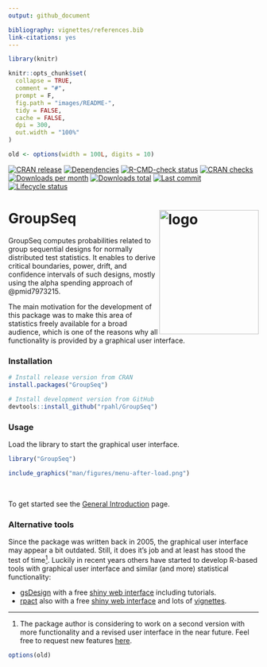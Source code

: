 ```yaml
---
output: github_document

bibliography: vignettes/references.bib
link-citations: yes
---
```


<!-- README.md is generated from README.Rmd. Please edit that file -->

```r
library(knitr)

knitr::opts_chunk$set(
  collapse = TRUE,
  comment = "#",
  prompt = F,
  fig.path = "images/README-",
  tidy = FALSE,
  cache = FALSE,
  dpi = 300,
  out.width = "100%"
)

old <- options(width = 100L, digits = 10)
```


<!-- badges: start -->
[![CRAN release](https://www.r-pkg.org/badges/version/GroupSeq)](https://cran.r-project.org/package=GroupSeq)
[![Dependencies](https://tinyverse.netlify.app/badge/GroupSeq)](https://CRAN.R-project.org/package=GroupSeq)
[![R-CMD-check status](https://github.com/rpahl/GroupSeq/workflows/R-CMD-check/badge.svg)](https://github.com/rpahl/GroupSeq/actions)
[![CRAN checks](https://badges.cranchecks.info/summary/GroupSeq.svg)](https://cran.r-project.org/web/checks/check_results_container.html)
[![Downloads per month](https://cranlogs.r-pkg.org/badges/last-month/GroupSeq)](https://cran.r-project.org/package=GroupSeq)
[![Downloads total](https://cranlogs.r-pkg.org/badges/grand-total/GroupSeq)](https://cran.r-project.org/package=GroupSeq)
[![Last commit](https://img.shields.io/github/last-commit/rpahl/GroupSeq.svg)](https://github.com/rpahl/GroupSeq/commits/master)
[![Lifecycle status](https://img.shields.io/badge/lifecycle-stable-brightgreen.svg)](https://lifecycle.r-lib.org/articles/stages.html#stable)
<!-- badges: end -->

# GroupSeq <img src="man/figures/logo3D.png" alt="logo" align="right" width="200" height="250"/>

GroupSeq computes probabilities related to group sequential designs for normally
distributed test statistics. It enables to derive critical boundaries, power,
drift, and confidence intervals of such designs, mostly using the
alpha spending approach of @pmid7973215.

The main motivation for the development of this package was to make this area
of statistics freely available for a broad audience, which is one of the
reasons why all functionality is provided by a graphical user interface.


### Installation

```r
# Install release version from CRAN
install.packages("GroupSeq")

# Install development version from GitHub
devtools::install_github("rpahl/GroupSeq")
```


### Usage

Load the library to start the graphical user interface.
```r
library("GroupSeq")
```

```r
include_graphics("man/figures/menu-after-load.png")
```

<br>

To get started see the
[General Introduction](https://rpahl.github.io/GroupSeq/articles/GroupSeq.html)
page.


### Alternative tools

Since the package was written back in 2005, the
graphical user interface may appear a bit outdated. Still, it does it's job and
at least has stood the test of time[$^1$](#refs).
Luckily in recent years others have started to
develop R-based tools with graphical user interface and similar (and more)
statistical functionality:

* [gsDesign](https://CRAN.R-project.org/package=gsDesign) with a free
    [shiny web interface](https://gsdesign.shinyapps.io/prod/) including tutorials.
* [rpact](https://CRAN.R-project.org/package=rpact) also with a free
    [shiny web interface](https://rpact.shinyapps.io/public) and lots of
    [vignettes](https://www.rpact.com/vignettes).



---

1. The package author is considering to
work on a second version with more functionality and a revised user interface
in the near future. Feel free to request new features
[here](https://github.com/rpahl/GroupSeq/issues).


```r
options(old)
```
